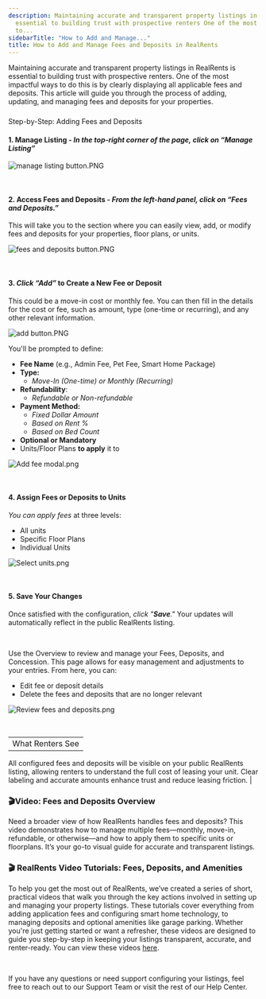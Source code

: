 ```yaml
---
description: Maintaining accurate and transparent property listings in RealRents is
  essential to building trust with prospective renters One of the most impactful ways
  to...
sidebarTitle: "How to Add and Manage..."
title: How to Add and Manage Fees and Deposits in RealRents
---
```


Maintaining accurate and transparent property listings in RealRents is essential to building trust with prospective renters. One of the most impactful ways to do this is by clearly displaying all applicable fees and deposits. This article will guide you through the process of adding, updating, and managing fees and deposits for your properties. 


### 
Step-by-Step: Adding Fees and Deposits


#### 1. **Manage Listing** - *In the top-right corner of the page, click on “**Manage Listing**”*


<Frame>
  <img src="/images/radix/c092f9c05bb62c324644676b50621ffca3cba7f9.png" alt="manage listing button.PNG" />
</Frame>


 


#### 2. **Access Fees and Deposits** - *From the left-hand panel, click on **“Fees and Deposits.”***


This will take you to the section where you can easily view, add, or modify fees and deposits for your properties, floor plans, or units.


<Frame>
  <img src="/images/radix/c4a3fd45382b3e92b7ec4a4e1153df7271dc5495.png" alt="fees and deposits button.PNG" />
</Frame>


 


#### 3. *Click **“Add”*** to **Create a New Fee or Deposit**


This could be a move-in cost or monthly fee. You can then fill in the details for the cost or fee, such as amount, type (one-time or recurring), and any other relevant information.


<Frame>
  <img src="/images/radix/59ab21e0d0aadb6c24835d24e3dbe7a589cad04c.png" alt="add button.PNG" />
</Frame>


You'll be prompted to define:


* **Fee Name** (e.g., Admin Fee, Pet Fee, Smart Home Package)
* **Type:**
	+ *Move-In (One-time) or Monthly (Recurring)*
* **Refundability**:
	+ *Refundable or Non-refundable*
* **Payment Method:**
	+ *Fixed Dollar Amount*
	+ *Based on Rent %*
	+ *Based on Bed Count*
* **Optional or Mandatory**
* Units/Floor Plans **to apply** it to


<Frame>
  <img src="/images/radix/ba607cbe1b9d3f09ab293e730b885a9404bad434.png" alt="Add fee modal.png" />
</Frame>


 


#### 4. **Assign Fees or Deposits to Units**


*You can apply fees* at three levels:


* All units
* Specific Floor Plans
* Individual Units


<Frame>
  <img src="/images/radix/ee57204bd8a8d311f3d9c9eff84fa0f0f7542891.png" alt="Select units.png" />
</Frame>


 


#### 5. **Save Your Changes**


Once satisfied with the configuration, *click "**Save**."* Your updates will automatically reflect in the public RealRents listing.


 


Use the Overview to review and manage your Fees, Deposits, and Concession. This page allows for easy management and adjustments to your entries. From here, you can: 


* Edit fee or deposit details
* Delete the fees and deposits that are no longer relevant


<Frame>
  <img src="/images/radix/520c22a022552c5fe673af4a711571bf65d23361.png" alt="Review fees and deposits.png" />
</Frame>


 




|  |
| --- |
| What Renters See
All configured fees and deposits will be visible on your public RealRents listing, allowing renters to understand the full cost of leasing your unit. Clear labeling and accurate amounts enhance trust and reduce leasing friction.
 |


### 



### 🎬Video: Fees and Deposits Overview



Need a broader view of how RealRents handles fees and deposits? This video demonstrates how to manage multiple fees—monthly, move-in, refundable, or otherwise—and how to apply them to specific units or floorplans. It’s your go-to visual guide for accurate and transparent listings.




  
  



### 🎬 RealRents Video Tutorials: Fees, Deposits, and Amenities


To help you get the most out of RealRents, we’ve created a series of short, practical videos that walk you through the key actions involved in setting up and managing your property listings. These tutorials cover everything from adding application fees and configuring smart home technology, to managing deposits and optional amenities like garage parking. Whether you're just getting started or want a refresher, these videos are designed to guide you step-by-step in keeping your listings transparent, accurate, and renter-ready. You can view these videos [here](kb://article/zendesk:radix:35702718961037). 


 



If you have any questions or need support configuring your listings, feel free to reach out to our Support Team or visit the rest of our Help Center.